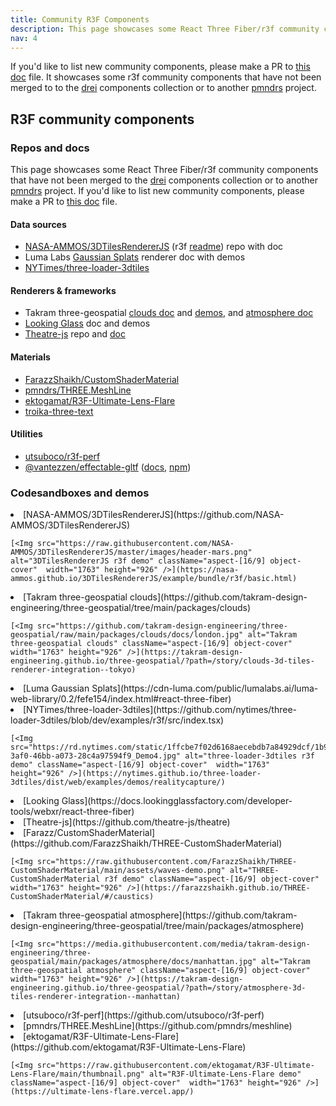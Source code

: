 ```yaml
---
title: Community R3F Components
description: This page showcases some React Three Fiber/r3f community components that have not been merged to the drei components collection or to another pmndrs project. 
nav: 4
---
```


If you'd like to list new community components, please make a PR to [this doc](https://github.com/pmndrs/react-three-fiber/tree/master/docs/getting-started/community-r3f-components.mdx) file. It showcases some r3f community components that have not been merged to to the [drei](http://drei.docs.pmnd.rs) components collection or to another [pmndrs](https://github.com/pmndrs) project.

## R3F community components 

### Repos and docs

This page showcases some React Three Fiber/r3f community components that have not been merged to the [drei](http://drei.docs.pmnd.rs) components collection or to another [pmndrs](https://github.com/pmndrs) project. If you'd like to list new community components, please make a PR to [this doc](https://github.com/pmndrs/react-three-fiber/tree/master/docs/getting-started/community-r3f-components.mdx) file. 

#### Data sources

 - [NASA-AMMOS/3DTilesRendererJS](https://github.com/NASA-AMMOS/3DTilesRendererJS/) (r3f [readme](https://github.com/NASA-AMMOS/3DTilesRendererJS/blob/master/src/r3f/README.md)) repo with doc
 - Luma Labs [Gaussian Splats](https://cdn-luma.com/public/lumalabs.ai/luma-web-library/0.2/fefe154/index.html#react-three-fiber) renderer doc with demos
 - [NYTimes/three-loader-3dtiles](https://nytimes.github.io/three-loader-3dtiles) 

#### Renderers & frameworks

 - Takram three-geospatial [clouds doc](https://github.com/takram-design-engineering/three-geospatial/tree/main/packages/clouds) and [demos](https://takram-design-engineering.github.io/three-geospatial/?path=/story/clouds-3d-tiles-renderer-integration--tokyo), and [atmosphere doc](https://github.com/takram-design-engineering/three-geospatial/tree/main/packages/atmosphere)
 - [Looking Glass](https://docs.lookingglassfactory.com/developer-tools/webxr/react-three-fiber) doc and demos
 - [Theatre-js](https://github.com/theatre-js/theatre) repo and [doc](https://www.theatrejs.com/docs/latest)

#### Materials

 - [FarazzShaikh/CustomShaderMaterial](https://github.com/FarazzShaikh/THREE-CustomShaderMaterial)
 - [pmndrs/THREE.MeshLine](https://github.com/pmndrs/meshline)
 - [ektogamat/R3F-Ultimate-Lens-Flare](https://github.com/ektogamat/R3F-Ultimate-Lens-Flare)
 - [troika-three-text](https://github.com/protectwise/troika/tree/main/packages/troika-three-text)

#### Utilities

 - [utsuboco/r3f-perf](https://github.com/utsuboco/r3f-perf)
 - [@vantezzen/effectable-gltf](https://github.com/vantezzen/effectable-gltf) ([docs](https://vantezzen.github.io/effectable-gltf/introduction), [npm](https://www.npmjs.com/package/@vantezzen/effectable-gltf))

### Codesandboxes and demos

<Grid cols={3}>
  <li>
    [NASA-AMMOS/3DTilesRendererJS](https://github.com/NASA-AMMOS/3DTilesRendererJS)

    [<Img src="https://raw.githubusercontent.com/NASA-AMMOS/3DTilesRendererJS/master/images/header-mars.png" alt="3DTilesRendererJS r3f demo" className="aspect-[16/9] object-cover"  width="1763" height="926" />](https://nasa-ammos.github.io/3DTilesRendererJS/example/bundle/r3f/basic.html)
  </li>
  <li>
    [Takram three-geospatial clouds](https://github.com/takram-design-engineering/three-geospatial/tree/main/packages/clouds)

    [<Img src="https://github.com/takram-design-engineering/three-geospatial/raw/main/packages/clouds/docs/london.jpg" alt="Takram three-geospatial clouds" className="aspect-[16/9] object-cover"  width="1763" height="926" />](https://takram-design-engineering.github.io/three-geospatial/?path=/story/clouds-3d-tiles-renderer-integration--tokyo)
  </li>
  <li>
    [Luma Gaussian Splats](https://cdn-luma.com/public/lumalabs.ai/luma-web-library/0.2/fefe154/index.html#react-three-fiber)
    <Codesandbox id="h2fkgq" />
  </li>
  <li>
    [NYTimes/three-loader-3dtiles](https://github.com/nytimes/three-loader-3dtiles/blob/dev/examples/r3f/src/index.tsx)

    [<Img src="https://rd.nytimes.com/static/1ffcbe7f02d6168aecebdb7a84929dcf/1b9fc/7579e21f-3af0-46bb-a073-28c4a97594f9_Demo4.jpg" alt="three-loader-3dtiles r3f demo" className="aspect-[16/9] object-cover"  width="1763" height="926" />](https://nytimes.github.io/three-loader-3dtiles/dist/web/examples/demos/realitycapture/)
  </li>
  <li>
    [Looking Glass](https://docs.lookingglassfactory.com/developer-tools/webxr/react-three-fiber)
    <Codesandbox id="xzlmzz" screenshot_url="https://blog.lookingglassfactory.com/content/images/size/w2000/2024/05/LKG-32-Spatial-Display-Portrait-Cleopatra-1.jpg"/> 
  </li> 
  <li>
    [Theatre-js](https://github.com/theatre-js/theatre)
    <Codesandbox id="6xfrsv" screenshot_url="https://www.theatrejs.com/images/docs/0.5/manual/studio/ui.png" />
  </li>
  <li>
    [Farazz/CustomShaderMaterial](https://github.com/FarazzShaikh/THREE-CustomShaderMaterial)

    [<Img src="https://raw.githubusercontent.com/FarazzShaikh/THREE-CustomShaderMaterial/main/assets/waves-demo.png" alt="THREE-CustomShaderMaterial r3f demo" className="aspect-[16/9] object-cover"  width="1763" height="926" />](https://farazzshaikh.github.io/THREE-CustomShaderMaterial/#/caustics)
  </li>
  <li>
    [Takram three-geospatial atmosphere](https://github.com/takram-design-engineering/three-geospatial/tree/main/packages/atmosphere)

    [<Img src="https://media.githubusercontent.com/media/takram-design-engineering/three-geospatial/main/packages/atmosphere/docs/manhattan.jpg" alt="Takram three-geospatial atmosphere" className="aspect-[16/9] object-cover"  width="1763" height="926" />](https://takram-design-engineering.github.io/three-geospatial/?path=/story/atmosphere-3d-tiles-renderer-integration--manhattan)
  </li>
  <li>
    [utsuboco/r3f-perf](https://github.com/utsuboco/r3f-perf)
    <Codesandbox id="ykfpwf" />
  </li>
  <li>
    [pmndrs/THREE.MeshLine](https://github.com/pmndrs/meshline)
    <Codesandbox id="vl221" />
  </li>
  <li>
    [ektogamat/R3F-Ultimate-Lens-Flare](https://github.com/ektogamat/R3F-Ultimate-Lens-Flare)

    [<Img src="https://raw.githubusercontent.com/ektogamat/R3F-Ultimate-Lens-Flare/main/thumbnail.png" alt="R3F-Ultimate-Lens-Flare demo" className="aspect-[16/9] object-cover"  width="1763" height="926" />](https://ultimate-lens-flare.vercel.app/)
  </li>
</Grid>
